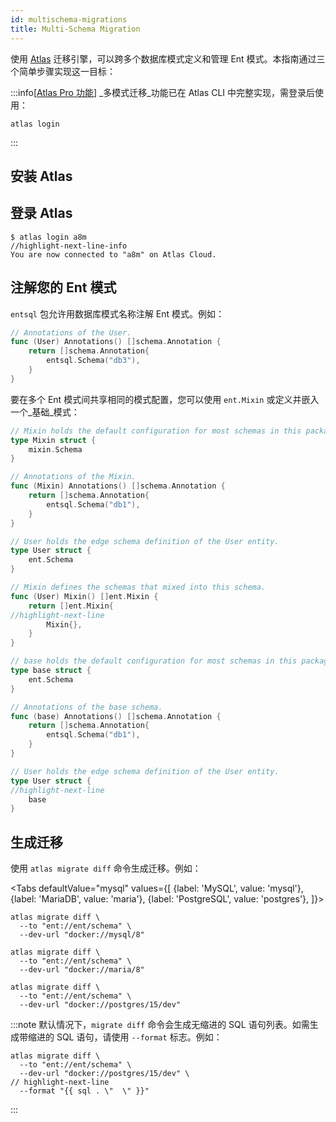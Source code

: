 ```yaml
---
id: multischema-migrations
title: Multi-Schema Migration
---
```



使用 [Atlas](https://atlasgo.io) 迁移引擎，可以跨多个数据库模式定义和管理 Ent 模式。本指南通过三个简单步骤实现这一目标：

:::info[[Atlas Pro 功能](https://atlasgo.io/features#pro-plan)]
_多模式迁移_功能已在 Atlas CLI 中完整实现，需登录后使用：
```
atlas login
```
:::

## 安装 Atlas

<InstallationInstructions />

## 登录 Atlas

```shell
$ atlas login a8m
//highlight-next-line-info
You are now connected to "a8m" on Atlas Cloud.
```

## 注解您的 Ent 模式

`entsql` 包允许用数据库模式名称注解 Ent 模式。例如：

```go
// Annotations of the User.
func (User) Annotations() []schema.Annotation {
	return []schema.Annotation{
		entsql.Schema("db3"),
	}
}
```

要在多个 Ent 模式间共享相同的模式配置，您可以使用 `ent.Mixin` 或定义并嵌入一个_基础_模式：

<Tabs>
<TabItem value="mixin" label="Mixin schema">

```go title="mixin.go"
// Mixin holds the default configuration for most schemas in this package.
type Mixin struct {
	mixin.Schema
}

// Annotations of the Mixin.
func (Mixin) Annotations() []schema.Annotation {
	return []schema.Annotation{
		entsql.Schema("db1"),
	}
}
```

```go title="user.go"
// User holds the edge schema definition of the User entity.
type User struct {
	ent.Schema
}

// Mixin defines the schemas that mixed into this schema.
func (User) Mixin() []ent.Mixin {
	return []ent.Mixin{
//highlight-next-line
		Mixin{},
	}
}
```

</TabItem>
<TabItem value="base" label="Base schema">

```go title="base.go"
// base holds the default configuration for most schemas in this package.
type base struct {
	ent.Schema
}

// Annotations of the base schema.
func (base) Annotations() []schema.Annotation {
	return []schema.Annotation{
		entsql.Schema("db1"),
	}
}
```

```go title="user.go"
// User holds the edge schema definition of the User entity.
type User struct {
//highlight-next-line
    base
}
```

</TabItem>
</Tabs>

## 生成迁移

使用 `atlas migrate diff` 命令生成迁移。例如：

<Tabs
defaultValue="mysql"
values={[
{label: 'MySQL', value: 'mysql'},
{label: 'MariaDB', value: 'maria'},
{label: 'PostgreSQL', value: 'postgres'},
]}>
<TabItem value="mysql">

```shell
atlas migrate diff \
  --to "ent://ent/schema" \
  --dev-url "docker://mysql/8"
```

</TabItem>
<TabItem value="maria">

```shell
atlas migrate diff \
  --to "ent://ent/schema" \
  --dev-url "docker://maria/8"
```

</TabItem>
<TabItem value="postgres">

```shell
atlas migrate diff \
  --to "ent://ent/schema" \
  --dev-url "docker://postgres/15/dev"
```

</TabItem>
</Tabs>

:::note
默认情况下，`migrate diff` 命令会生成无缩进的 SQL 语句列表。如需生成带缩进的 SQL 语句，请使用 `--format` 标志。例如：

```shell
atlas migrate diff \
  --to "ent://ent/schema" \
  --dev-url "docker://postgres/15/dev" \
// highlight-next-line
  --format "{{ sql . \"  \" }}"
```
:::